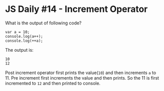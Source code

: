 
<Layout>
<SEO title="JS Daily #14 - Increment Operator" />
<JSLayout>

# JS Daily #14 - Increment Operator

What is the output of following code?

```javascript{numberLines: true}
var a = 10;
console.log(a++);
console.log(++a);
```

<Divider />

The output is:

```
10
12
```

Post increment operator first prints the value(`10`) and then increments `a` to 11. Pre increment first increments the value and then prints. So the 11 is first incremented to `12` and then printed to console.

</JSLayout>
</Layout>
